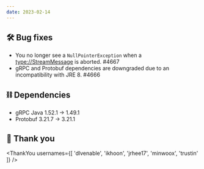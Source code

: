 ```yaml
---
date: 2023-02-14
---
```


## 🛠️ Bug fixes

- You no longer see a `NullPointerException` when a <type://StreamMessage> is aborted. #4667
- gRPC and Protobuf dependencies are downgraded due to an incompatibility with JRE 8. #4666

## ⛓ Dependencies

- gRPC Java 1.52.1 → 1.49.1
- Protobuf 3.21.7 → 3.21.1

## 🙇 Thank you

<ThankYou usernames={[
  'dlvenable',
  'ikhoon',
  'jrhee17',
  'minwoox',
  'trustin'
]} />